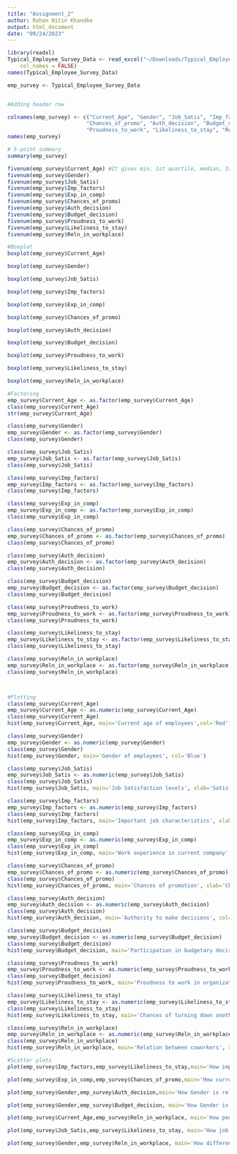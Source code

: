```yaml
---
title: "Assignment_2"
author: Rohan Nitin Khandke
output: html_document
date: "09/24/2023"
---
```


```r
library(readxl)
Typical_Employee_Survey_Data <- read_excel("~/Downloads/Typical_Employee_Survey_Data.xlsx", 
    col_names = FALSE)
names(Typical_Employee_Survey_Data)

emp_survey <- Typical_Employee_Survey_Data


#Adding header row

colnames(emp_survey) <- c("Current_Age", "Gender", "Job_Satis", "Imp_factors", "Exp_in_comp", 
                         "Chances_of_promo", "Auth_decision", "Budget_decision", 
                         "Proudness_to_work", "Likeliness_to_stay", "Reln_in_workplace")
names(emp_survey)

```


```r


# 5-point summary
summary(emp_survey) 

fivenum(emp_survey$Current_Age) #It gives min, 1st quartile, median, 3rd quartile, max
fivenum(emp_survey$Gender)
fivenum(emp_survey$Job_Satis)
fivenum(emp_survey$Imp_factors)
fivenum(emp_survey$Exp_in_comp)
fivenum(emp_survey$Chances_of_promo)
fivenum(emp_survey$Auth_decision)
fivenum(emp_survey$Budget_decision)
fivenum(emp_survey$Proudness_to_work)
fivenum(emp_survey$Likeliness_to_stay)
fivenum(emp_survey$Reln_in_workplace)
```


```r

#Boxplot
boxplot(emp_survey$Current_Age)

boxplot(emp_survey$Gender)

boxplot(emp_survey$Job_Satis)

boxplot(emp_survey$Imp_factors)

boxplot(emp_survey$Exp_in_comp)

boxplot(emp_survey$Chances_of_promo)

boxplot(emp_survey$Auth_decision)

boxplot(emp_survey$Budget_decision)

boxplot(emp_survey$Proudness_to_work)

boxplot(emp_survey$Likeliness_to_stay)

boxplot(emp_survey$Reln_in_workplace)

```

```r


#Factoring
emp_survey$Current_Age <- as.factor(emp_survey$Current_Age)
class(emp_survey$Current_Age)
str(emp_survey$Current_Age)

class(emp_survey$Gender)
emp_survey$Gender <- as.factor(emp_survey$Gender)
class(emp_survey$Gender)

class(emp_survey$Job_Satis)
emp_survey$Job_Satis <- as.factor(emp_survey$Job_Satis)
class(emp_survey$Job_Satis)

class(emp_survey$Imp_factors)
emp_survey$Imp_factors <- as.factor(emp_survey$Imp_factors)
class(emp_survey$Imp_factors)

class(emp_survey$Exp_in_comp)
emp_survey$Exp_in_comp <- as.factor(emp_survey$Exp_in_comp)
class(emp_survey$Exp_in_comp)

class(emp_survey$Chances_of_promo)
emp_survey$Chances_of_promo <- as.factor(emp_survey$Chances_of_promo)
class(emp_survey$Chances_of_promo)

class(emp_survey$Auth_decision)
emp_survey$Auth_decision <- as.factor(emp_survey$Auth_decision)
class(emp_survey$Auth_decision)

class(emp_survey$Budget_decision)
emp_survey$Budget_decision <- as.factor(emp_survey$Budget_decision)
class(emp_survey$Budget_decision)

class(emp_survey$Proudness_to_work)
emp_survey$Proudness_to_work <- as.factor(emp_survey$Proudness_to_work)
class(emp_survey$Proudness_to_work)

class(emp_survey$Likeliness_to_stay)
emp_survey$Likeliness_to_stay <- as.factor(emp_survey$Likeliness_to_stay)
class(emp_survey$Likeliness_to_stay)

class(emp_survey$Reln_in_workplace)
emp_survey$Reln_in_workplace <- as.factor(emp_survey$Reln_in_workplace)
class(emp_survey$Reln_in_workplace)



#Plotting
class(emp_survey$Current_Age)
emp_survey$Current_Age <- as.numeric(emp_survey$Current_Age)
class(emp_survey$Current_Age)
hist(emp_survey$Current_Age, main='Current age of employees',col='Red')

class(emp_survey$Gender)
emp_survey$Gender <- as.numeric(emp_survey$Gender)
class(emp_survey$Gender)
hist(emp_survey$Gender, main='Gender of employees', col='Blue')

class(emp_survey$Job_Satis)
emp_survey$Job_Satis <- as.numeric(emp_survey$Job_Satis)
class(emp_survey$Job_Satis)
hist(emp_survey$Job_Satis, main='Job Satisfaction levels', xlab='Satisfaction', ylab='No. of employees', col='Green')

class(emp_survey$Imp_factors)
emp_survey$Imp_factors <- as.numeric(emp_survey$Imp_factors)
class(emp_survey$Imp_factors)
hist(emp_survey$Imp_factors, main='Important job characteristics', xlab='Important factors', ylab='No. of employees', col='Yellow')

class(emp_survey$Exp_in_comp)
emp_survey$Exp_in_comp <- as.numeric(emp_survey$Exp_in_comp)
class(emp_survey$Exp_in_comp)
hist(emp_survey$Exp_in_comp, main='Work experience in current company', xlab='No. of years', ylab='No. of employees', col='Pink')

class(emp_survey$Chances_of_promo)
emp_survey$Chances_of_promo <- as.numeric(emp_survey$Chances_of_promo)
class(emp_survey$Chances_of_promo)
hist(emp_survey$Chances_of_promo, main='Chances of promotion', xlab='Chances of promotion', ylab='No. of employees', col='Gray')

class(emp_survey$Auth_decision)
emp_survey$Auth_decision <- as.numeric(emp_survey$Auth_decision)
class(emp_survey$Auth_decision)
hist(emp_survey$Auth_decision, main='Authority to make decisions', col='Orange')

class(emp_survey$Budget_decision)
emp_survey$Budget_decision <- as.numeric(emp_survey$Budget_decision)
class(emp_survey$Budget_decision)
hist(emp_survey$Budget_decision, main='Participation in budgetary decisions',xlab='Participation(1-Yes ; 2-No)', ylab='No. of employees', col='Purple')

class(emp_survey$Proudness_to_work)
emp_survey$Proudness_to_work <- as.numeric(emp_survey$Proudness_to_work)
class(emp_survey$Budget_decision)
hist(emp_survey$Proudness_to_work, main='Proudness to work in organization', col='Magenta')

class(emp_survey$Likeliness_to_stay)
emp_survey$Likeliness_to_stay <- as.numeric(emp_survey$Likeliness_to_stay)
class(emp_survey$Likeliness_to_stay)
hist(emp_survey$Likeliness_to_stay, main='Chances of turning down another job to stay in organization',xlab='1-Very Likely ; 5-Very Unlikely',ylab='No. of employees',col='Brown')

class(emp_survey$Reln_in_workplace)
emp_survey$Reln_in_workplace <- as.numeric(emp_survey$Reln_in_workplace)
class(emp_survey$Reln_in_workplace)
hist(emp_survey$Reln_in_workplace, main='Relation between coworkers', xlab='1-Very good ; 5-Very bad', ylab='No. of employees', col='Yellowgreen')
```
```r

#Scatter plots
plot(emp_survey$Imp_factors,emp_survey$Likeliness_to_stay,main='How important factors relate with likeliness to stay in the organization')

plot(emp_survey$Exp_in_comp,emp_survey$Chances_of_promo,main='How current experience relates with the chances of promotion')

plot(emp_survey$Gender,emp_survey$Auth_decision,main='How Gender is related with the authority to make decisions')

plot(emp_survey$Gender,emp_survey$Budget_decision, main='How Gender is related with the participation is budgetary decisions')

plot(emp_survey$Current_Age,emp_survey$Reln_in_workplace, main='How people of different ages have relations with coworkers')

plot(emp_survey$Job_Satis,emp_survey$Likeliness_to_stay, main='How job satisfaction is related with likeliness to stay in the organization')

plot(emp_survey$Gender,emp_survey$Reln_in_workplace, main='How different Gender have relation with their coworkers')

```
